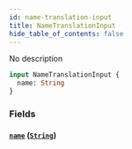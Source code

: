 ```yaml
---
id: name-translation-input
title: NameTranslationInput
hide_table_of_contents: false
---
```


No description

```graphql
input NameTranslationInput {
  name: String
}
```

### Fields

#### [`name`](#) ([`String`](../../../developer/api-reference/scalars/string))
